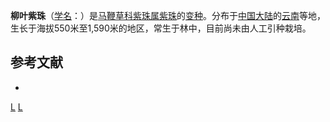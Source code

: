 {{Infraspeciesbox
| image = 
| image_caption = 
| status = 
| status_system = 
| genus = Callicarpa 
| species = bodinieri
| varietas = iteophylla
| authority = [[吴征镒|C. Y. Wu]]
}}
'''柳叶紫珠'''（[[学名|学名]]：{{lang|la|''Callicarpa bodinieri'' var. ''iteophylla''}}）是[[马鞭草科|马鞭草科]][[紫珠属|紫珠属]][[紫珠|紫珠]]的[[变种|变种]]。分布于[[中国大陆|中国大陆]]的[[云南|云南]]等地，生长于海拔550米至1,590米的地区，常生于林中，目前尚未由人工引种栽培。

== 参考文献 ==
<div class="references-small">
* {{cite web| url =http://www.bioinfo.cn/db05/KmzwSpecies.php?action=view&id=30795| title =柳叶紫珠| work =《中国高等植物数据库全库》| publisher =中国科学院微生物研究所| author =昆明植物研究所| accessdate =2009-02-26| deadurl =yes| archiveurl =https://web.archive.org/web/20160305002815/http://www.bioinfo.cn/db05/KmzwSpecies.php?action=view&id=30795| archivedate =2016-03-05}}
</div>
{{Taxonbar}}

[[Category:紫珠属|L]]
[[Category:云南植物|L]]
